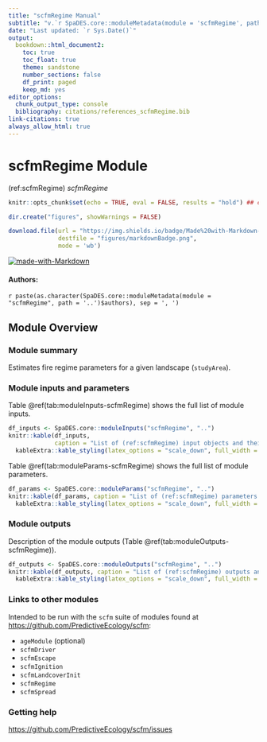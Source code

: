 ```yaml
---
title: "scfmRegime Manual"
subtitle: "v.`r SpaDES.core::moduleMetadata(module = 'scfmRegime', path = '..')$version`"
date: "Last updated: `r Sys.Date()`"
output:
  bookdown::html_document2:
    toc: true
    toc_float: true
    theme: sandstone
    number_sections: false
    df_print: paged
    keep_md: yes
editor_options:
  chunk_output_type: console
  bibliography: citations/references_scfmRegime.bib
link-citations: true
always_allow_html: true
---
```


# scfmRegime Module

<!-- the following are text references used in captions for LaTeX compatibility -->
(ref:scfmRegime) *scfmRegime*

```r
knitr::opts_chunk$set(echo = TRUE, eval = FALSE, results = "hold") ## change to eval = TRUE if all chunks are to be evaluated

dir.create("figures", showWarnings = FALSE)

download.file(url = "https://img.shields.io/badge/Made%20with-Markdown-1f425f.png",
              destfile = "figures/markdownBadge.png",
              mode = 'wb')
```

[![made-with-Markdown](figures/markdownBadge.png)](https://commonmark.org)

<!-- if knitting to pdf remember to add the pandoc_args: ["--extract-media", "."] option to yml in order to get the badge images -->

#### Authors:

`r paste(as.character(SpaDES.core::moduleMetadata(module = "scfmRegime", path = '..')$authors), sep = ', ')`
<!-- ideally separate authors with new lines, '\n' not working -->

## Module Overview

### Module summary

Estimates fire regime parameters for a given landscape (`studyArea`).

### Module inputs and parameters

Table \@ref(tab:moduleInputs-scfmRegime) shows the full list of module inputs.

```r
df_inputs <- SpaDES.core::moduleInputs("scfmRegime", "..")
knitr::kable(df_inputs,
             caption = "List of (ref:scfmRegime) input objects and their description.") |>
  kableExtra::kable_styling(latex_options = "scale_down", full_width = TRUE)
```

Table \@ref(tab:moduleParams-scfmRegime) shows the full list of module parameters.

```r
df_params <- SpaDES.core::moduleParams("scfmRegime", "..")
knitr::kable(df_params, caption = "List of (ref:scfmRegime) parameters and their description.") |>
  kableExtra::kable_styling(latex_options = "scale_down", full_width = TRUE)
```

### Module outputs

Description of the module outputs (Table \@ref(tab:moduleOutputs-scfmRegime)).

```r
df_outputs <- SpaDES.core::moduleOutputs("scfmRegime", "..")
knitr::kable(df_outputs, caption = "List of (ref:scfmRegime) outputs and their description.") |>
  kableExtra::kable_styling(latex_options = "scale_down", full_width = TRUE)
```

### Links to other modules

Intended to be run with the `scfm` suite of modules found at <https://github.com/PredictiveEcology/scfm>:

- `ageModule` (optional)
- `scfmDriver`
- `scfmEscape`
- `scfmIgnition`
- `scfmLandcoverInit`
- `scfmRegime`
- `scfmSpread`

### Getting help

<https://github.com/PredictiveEcology/scfm/issues>

